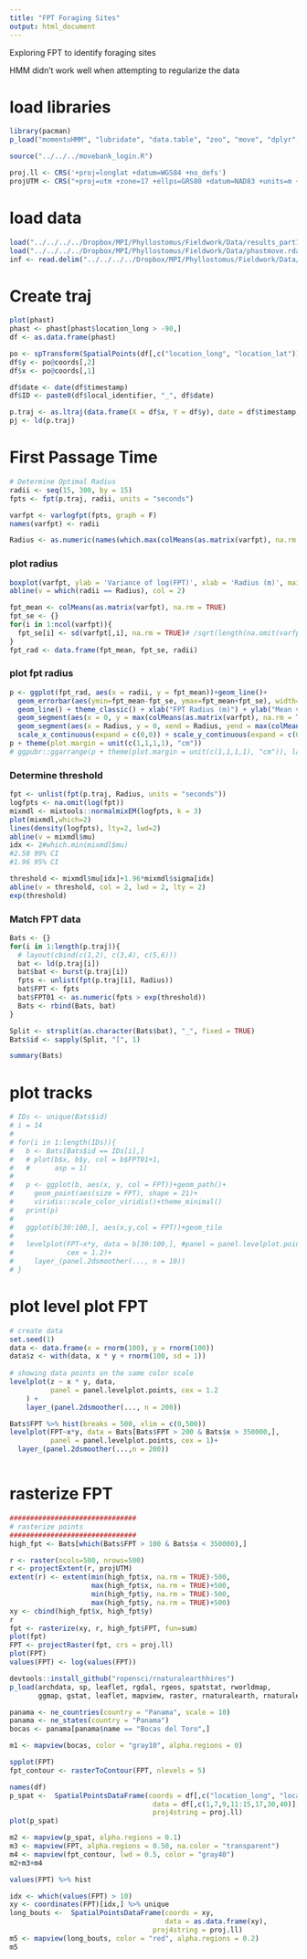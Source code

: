 ```yaml
---
title: "FPT Foraging Sites"
output: html_document
---
```


Exploring FPT to identify foraging sites

HMM didn't work well when attempting to regularize the data

# load libraries
```r
library(pacman)
p_load("momentuHMM", "lubridate", "data.table", "zoo", "move", "dplyr", "adehabitatLT", ggplot2, latticeExtra)

source("../../../movebank_login.R")

proj.ll <- CRS('+proj=longlat +datum=WGS84 +no_defs')
projUTM <- CRS("+proj=utm +zone=17 +ellps=GRS80 +datum=NAD83 +units=m +no_defs")
```

# load data
```r
load("../../../../Dropbox/MPI/Phyllostomus/Fieldwork/Data/results_part1.rdata")
load("../../../../Dropbox/MPI/Phyllostomus/Fieldwork/Data/phastmove.rdata")
inf <- read.delim("../../../../Dropbox/MPI/Phyllostomus/Fieldwork/Data/Greater spear-nosed bat (Phyllostomus hastatus) in Bocas del Toro 2021-2022-reference-data.csv", header=T, sep=',', as.is=T)
```


# Create traj  
```r
plot(phast)
phast <- phast[phast$location_long > -90,]
df <- as.data.frame(phast)

po <- spTransform(SpatialPoints(df[,c("location_long", "location_lat")], proj4string=proj.ll), CRSobj=projUTM)
df$y <- po@coords[,2]
df$x <- po@coords[,1]

df$date <- date(df$timestamp)
df$ID <- paste0(df$local_identifier, "_", df$date)

p.traj <- as.ltraj(data.frame(X = df$x, Y = df$y), date = df$timestamp, id = factor(df$local_identifier), burst = df$ID)
pj <- ld(p.traj)

```

# First Passage Time

```r
# Determine Optimal Radius
radii <- seq(15, 300, by = 15)
fpts <- fpt(p.traj, radii, units = "seconds")

varfpt <- varlogfpt(fpts, graph = F)
names(varfpt) <- radii

Radius <- as.numeric(names(which.max(colMeans(as.matrix(varfpt), na.rm = TRUE))))

```

### plot radius
```r
boxplot(varfpt, ylab = 'Variance of log(FPT)', xlab = 'Radius (m)', main = paste0("Radius = ", Radius, " m"))
abline(v = which(radii == Radius), col = 2)
```


```r
fpt_mean <- colMeans(as.matrix(varfpt), na.rm = TRUE)
fpt_se <- {}
for(i in 1:ncol(varfpt)){
  fpt_se[i] <- sd(varfpt[,i], na.rm = TRUE)# /sqrt(length(na.omit(varfpt[,i])))
}
fpt_rad <- data.frame(fpt_mean, fpt_se, radii)
```

### plot fpt radius
```r
p <- ggplot(fpt_rad, aes(x = radii, y = fpt_mean))+geom_line()+ 
  geom_errorbar(aes(ymin=fpt_mean-fpt_se, ymax=fpt_mean+fpt_se), width=30, colour = "black") + 
  geom_line() + theme_classic() + xlab("FPT Radius (m)") + ylab("Mean variance (SD)") +
  geom_segment(aes(x = 0, y = max(colMeans(as.matrix(varfpt), na.rm = TRUE)), xend = Radius, yend = max(colMeans(as.matrix(varfpt), na.rm = TRUE))), linetype = "dashed") +
  geom_segment(aes(x = Radius, y = 0, xend = Radius, yend = max(colMeans(as.matrix(varfpt), na.rm = TRUE))), linetype = "dashed") +
  scale_x_continuous(expand = c(0,0)) + scale_y_continuous(expand = c(0,0)) 
p + theme(plot.margin = unit(c(1,1,1,1), "cm"))
# ggpubr::ggarrange(p + theme(plot.margin = unit(c(1,1,1,1), "cm")), labels = "A")
```

### Determine threshold
```r
fpt <- unlist(fpt(p.traj, Radius, units = "seconds"))
logfpts <- na.omit(log(fpt))
mixmdl <- mixtools::normalmixEM(logfpts, k = 3)
plot(mixmdl,which=2)
lines(density(logfpts), lty=2, lwd=2)
abline(v = mixmdl$mu)
idx <- 2#which.min(mixmdl$mu)
#2.58 99% CI
#1.96 95% CI

threshold <- mixmdl$mu[idx]+1.96*mixmdl$sigma[idx]
abline(v = threshold, col = 2, lwd = 2, lty = 2)
exp(threshold)
```

### Match FPT data
```r
Bats <- {}
for(i in 1:length(p.traj)){
  # layout(cbind(c(1,2), c(3,4), c(5,6)))
  bat <- ld(p.traj[i])
  bat$bat <- burst(p.traj[i])
  fpts <- unlist(fpt(p.traj[i], Radius))
  bat$FPT <- fpts
  bat$FPT01 <- as.numeric(fpts > exp(threshold))
  Bats <- rbind(Bats, bat)
}

Split <- strsplit(as.character(Bats$bat), "_", fixed = TRUE)
Bats$id <- sapply(Split, "[", 1)

summary(Bats)

```
# plot tracks
```r
# IDs <- unique(Bats$id)
# i = 14
# 
# for(i in 1:length(IDs)){
#   b <- Bats[Bats$id == IDs[i],]
#   # plot(b$x, b$y, col = b$FPT01+1,
#   #      asp = 1)
#   
#   p <- ggplot(b, aes(x, y, col = FPT))+geom_path()+
#     geom_point(aes(size = FPT), shape = 21)+
#     viridis::scale_color_viridis()+theme_minimal()
#   print(p)
#   
#   ggplot(b[30:100,], aes(x,y,col = FPT))+geom_tile
#   
#   levelplot(FPT~x*y, data = b[30:100,], #panel = panel.levelplot.points, 
#             cex = 1.2)+  
#     layer_(panel.2dsmoother(..., n = 10))
# }

```
# plot level plot FPT
```r

# create data
set.seed(1) 
data <- data.frame(x = rnorm(100), y = rnorm(100)) 
data$z <- with(data, x * y + rnorm(100, sd = 1)) 
 
# showing data points on the same color scale 
levelplot(z ~ x * y, data, 
          panel = panel.levelplot.points, cex = 1.2
    ) + 
    layer_(panel.2dsmoother(..., n = 200))

Bats$FPT %>% hist(breaks = 500, xlim = c(0,500))
levelplot(FPT~x*y, data = Bats[Bats$FPT > 200 & Bats$x > 350000,],
          panel = panel.levelplot.points, cex = 1)+
  layer_(panel.2dsmoother(...,n = 200))



```
# rasterize FPT
```r
###############################
# rasterize points
###############################
high_fpt <- Bats[which(Bats$FPT > 100 & Bats$x < 350000),]

r <- raster(ncols=500, nrows=500)
r <- projectExtent(r, projUTM)
extent(r) <- extent(min(high_fpt$x, na.rm = TRUE)-500, 
                    max(high_fpt$x, na.rm = TRUE)+500, 
                    min(high_fpt$y, na.rm = TRUE)-500, 
                    max(high_fpt$y, na.rm = TRUE)+500)
xy <- cbind(high_fpt$x, high_fpt$y)
r
fpt <- rasterize(xy, r, high_fpt$FPT, fun=sum)
plot(fpt)
FPT <- projectRaster(fpt, crs = proj.ll)
plot(FPT)
values(FPT) <- log(values(FPT))
```

```r
devtools::install_github("ropensci/rnaturalearthhires")
p_load(archdata, sp, leaflet, rgdal, rgeos, spatstat, rworldmap, 
       ggmap, gstat, leaflet, mapview, raster, rnaturalearth, rnaturalearthdata)

```


```r
panama <- ne_countries(country = "Panama", scale = 10)
panama <- ne_states(country = "Panama")
bocas <- panama[panama$name == "Bocas del Toro",]
```


```r
m1 <- mapview(bocas, color = "gray10", alpha.regions = 0)

spplot(FPT)
fpt_contour <- rasterToContour(FPT, nlevels = 5)

names(df)
p_spat <-  SpatialPointsDataFrame(coords = df[,c("location_long", "location_lat")], 
                                   data = df[,c(1,7,9,11:15,17,30,40)], 
                                   proj4string = proj.ll)
plot(p_spat)
```

```r

m2 <- mapview(p_spat, alpha.regions = 0.1)
m3 <- mapview(FPT, alpha.regions = 0.50, na.color = "transparent")
m4 <- mapview(fpt_contour, lwd = 0.5, color = "gray40")
m2+m3+m4

```



```r
values(FPT) %>% hist

idx <- which(values(FPT) > 10)
xy <- coordinates(FPT)[idx,] %>% unique
long_bouts <-  SpatialPointsDataFrame(coords = xy, 
                                      data = as.data.frame(xy),
                                   proj4string = proj.ll)
m5 <- mapview(long_bouts, color = "red", alpha.regions = 0.2)
m5
```


